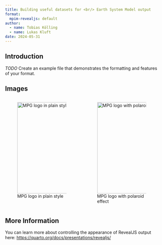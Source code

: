 ```yaml
---
title: Building useful datasets for <br/> Earth System Model output
format:
  mpim-revealjs: default
author:
  - name: Tobias Kölling
  - name: Lukas Kluft
date: 2024-05-31
---
```


## Introduction

*TODO* Create an example file that demonstrates the formatting and features of your format.

## Images

::::{.columns}
:::{.column}
![MPG logo in plain style](MPG_Minerva_mpg-green.png){height=300px}
:::

:::{.column}
![MPG logo with polaroid effect](MPG_Minerva_mpg-green.png){height=300px .polaroid}
:::

::::

## More Information

You can learn more about controlling the appearance of RevealJS output here: <https://quarto.org/docs/presentations/revealjs/>
